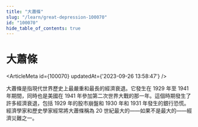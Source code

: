 ```yaml
---
title: "大蕭條"
slug: "/learn/great-depression-100070"
id: "100070"
hide_table_of_contents: true
---
```



# 大蕭條

<ArticleMeta id={100070} updatedAt={'2023-09-26 13:58:47'} />
<div className='border-solid border-b border-t-0 my-4 border-[var(--ifm-color-gray-300)]' />

大蕭條是指現代世界歷史上最嚴重和最長的經濟衰退。它發生在 1929 年至 1941 年期間，同時也是美國在 1941 年參加第二次世界大戰的那一年。這個時期發生了許多經濟衰退，包括 1929 年的股市崩盤和 1930 年和 1931 年發生的銀行恐慌。經濟學家和歷史學家經常將大蕭條稱為 20 世紀最大的——如果不是最大的——經濟災難之一。
